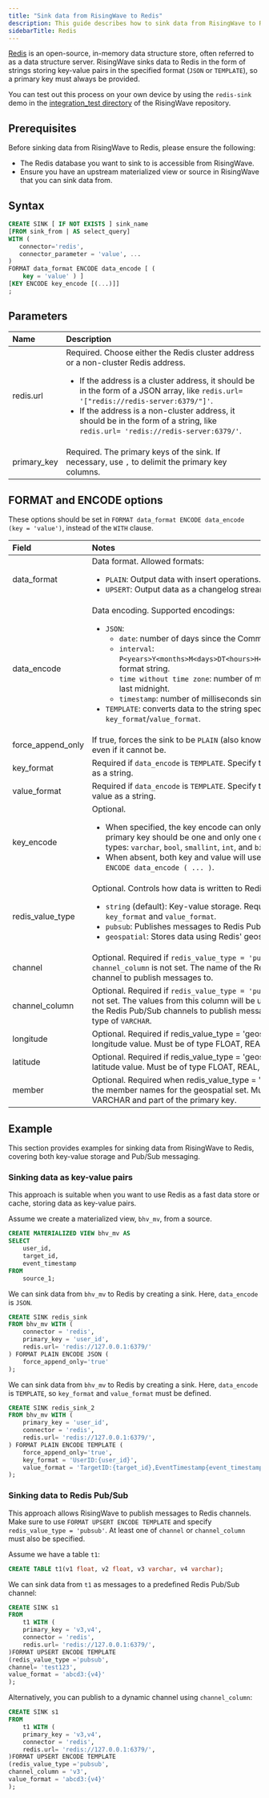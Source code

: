 ```yaml
---
title: "Sink data from RisingWave to Redis"
description: This guide describes how to sink data from RisingWave to Redis.
sidebarTitle: Redis
---
```


[Redis](https://redis.io) is an open-source, in-memory data structure store, often referred to as a data structure server. RisingWave sinks data to Redis in the form of strings storing key-value pairs in the specified format (`JSON` or `TEMPLATE`), so a primary key must always be provided.

You can test out this process on your own device by using the `redis-sink` demo in the [integration\_test directory](https://github.com/risingwavelabs/risingwave/tree/main/integration%5Ftests) of the RisingWave repository.

## Prerequisites

Before sinking data from RisingWave to Redis, please ensure the following:

* The Redis database you want to sink to is accessible from RisingWave.
* Ensure you have an upstream materialized view or source in RisingWave that you can sink data from.

## Syntax

```sql
CREATE SINK [ IF NOT EXISTS ] sink_name
[FROM sink_from | AS select_query]
WITH (
   connector='redis',
   connector_parameter = 'value', ...
)
FORMAT data_format ENCODE data_encode [ (
    key = 'value' ) ]
[KEY ENCODE key_encode [(...)]]
;
```

## Parameters

| Name | Description                                                                                                                                                                                                                                                                                                                                       |
| :-------------- | :------------------ |
| redis.url       | Required. Choose either the Redis cluster address or a non-cluster Redis address. <ul><li>If the address is a cluster address, it should be in the form of a JSON array, like `redis.url= '["redis://redis-server:6379/"]'`.</li><li>If the address is a non-cluster address, it should be in the form of a string, like `redis.url= 'redis://redis-server:6379/'`.</li></ul> |
| primary\_key    | Required. The primary keys of the sink. If necessary, use `,` to delimit the primary key columns.                                                                                                                                                                                                                                                 |

## FORMAT and ENCODE options

<Note>

These options should be set in `FORMAT data_format ENCODE data_encode (key = 'value')`, instead of the `WITH` clause.
</Note>

| Field               | Notes                                                                                                                                                                                                                                                                                                                                                                        |
| :------------------ | :-------------------------------------------------- |
| data\_format        | Data format. Allowed formats:<ul><li> `PLAIN`: Output data with insert operations.</li><li> `UPSERT`: Output data as a changelog stream. </li></ul>  |
| data\_encode        | Data encoding. Supported encodings:  <ul><li>`JSON`:<ul><li>`date`: number of days since the Common Era (CE).</li></ul><ul><li>`interval`: `P<years>Y<months>M<days>DT<hours>H<minutes>M<seconds>S` format string.</li></ul><ul><li>`time without time zone`: number of milliseconds past the last midnight.</li></ul><ul><li>`timestamp`: number of milliseconds since the Epoch.</li></ul></li><li>`TEMPLATE`: converts data to the string specified by `key_format`/`value_format`.</li></ul> |
| force\_append\_only | If true, forces the sink to be `PLAIN` (also known as append-only), even if it cannot be.                                                                                                                                                                                                                                                                                      |
| key\_format         | Required if `data_encode` is `TEMPLATE`. Specify the format for the key as a string.                                                                                                                                                                                                                                                                                            |
| value\_format       | Required if `data_encode` is `TEMPLATE`. Specify the format for the value as a string.                                                                                                                                                                                                                                                                                          |
| key\_encode         | Optional. <ul><li>When specified, the key encode can only be `TEXT`, and the primary key should be one and only one of the following types: `varchar`, `bool`, `smallint`, `int`, and `bigint`;</li><li>When absent, both key and value will use the same setting of `ENCODE data_encode ( ... )`.</li></ul>                                                                                                        |
|  redis_value_type     | Optional. Controls how data is written to Redis. <ul><li>`string` (default): Key-value storage. Required parameters are `key_format` and `value_format`.</li><li>`pubsub`: Publishes messages to Redis Pub/Sub channels. </li><li>`geospatial`: Stores data using Redis' geospatial index.</li></ul>                                                                                                 |
|  channel     | Optional. Required if `redis_value_type = 'pubsub'` and `channel_column` is not set. The name of the Redis Pub/Sub channel to publish messages to.                                                                                                         |
|  channel_column     | Optional. Required if `redis_value_type = 'pubsub'` and `channel` is not set. The values from this column will be used as the names of the Redis Pub/Sub channels to publish messages to. Must be type of `VARCHAR`.                                                                                                        |
|  longitude     | Optional. Required if redis_value_type = 'geospatial'. Contains the longitude value. Must be of type FLOAT, REAL, or VARCHAR.                                                                                                         |
|  latitude     | Optional. Required if redis_value_type = 'geospatial'. Contains the latitude value. Must be of type FLOAT, REAL, or VARCHAR.                                                                                                        |
|  member     | Optional. Required when redis_value_type = 'geospatial'. Contains the member names for the geospatial set. Must be of type VARCHAR and part of the primary key.                                                                                                        |

## Example

This section provides examples for sinking data from RisingWave to Redis, covering both key-value storage and Pub/Sub messaging.

### Sinking data as key-value pairs

This approach is suitable when you want to use Redis as a fast data store or cache, storing data as key-value pairs.

Assume we create a materialized view, `bhv_mv`, from a source.

```sql
CREATE MATERIALIZED VIEW bhv_mv AS
SELECT
    user_id,
    target_id,
    event_timestamp
FROM
    source_1;
```

We can sink data from `bhv_mv` to Redis by creating a sink. Here, `data_encode` is `JSON`.

```sql
CREATE SINK redis_sink
FROM bhv_mv WITH (
    connector = 'redis',
    primary_key = 'user_id',
    redis.url= 'redis://127.0.0.1:6379/'
) FORMAT PLAIN ENCODE JSON (
    force_append_only='true'
);
```

We can sink data from `bhv_mv` to Redis by creating a sink. Here, `data_encode` is `TEMPLATE`, so `key_format` and `value_format` must be defined.

```sql
CREATE SINK redis_sink_2
FROM bhv_mv WITH (
    primary_key = 'user_id',
    connector = 'redis',
    redis.url= 'redis://127.0.0.1:6379/',
) FORMAT PLAIN ENCODE TEMPLATE (
    force_append_only='true',
    key_format = 'UserID:{user_id}',
    value_format = 'TargetID:{target_id},EventTimestamp{event_timestamp}'
);
```

### Sinking data to Redis Pub/Sub

This approach allows RisingWave to publish messages to Redis channels. Make sure to use `FORMAT UPSERT ENCODE TEMPLATE` and specify `redis_value_type = 'pubsub'`. At least one of `channel` or `channel_column` must also be specified.

Assume we have a table `t1`:

```sql
CREATE TABLE t1(v1 float, v2 float, v3 varchar, v4 varchar);
```

We can sink data from `t1` as messages to a predefined Redis Pub/Sub channel:

```sql
CREATE SINK s1
FROM
    t1 WITH (
    primary_key = 'v3,v4',
    connector = 'redis',
    redis.url= 'redis://127.0.0.1:6379/',
)FORMAT UPSERT ENCODE TEMPLATE
(redis_value_type ='pubsub', 
channel= 'test123',
value_format = 'abcd3:{v4}'
);
```

Alternatively, you can publish to a dynamic channel using `channel_column`:

```sql
CREATE SINK s1
FROM
    t1 WITH (
    primary_key = 'v3,v4',
    connector = 'redis',
    redis.url= 'redis://127.0.0.1:6379/',
)FORMAT UPSERT ENCODE TEMPLATE
(redis_value_type ='pubsub', 
channel_column = 'v3',
value_format = 'abcd3:{v4}'
);
```


